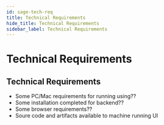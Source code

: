 ```yaml
---
id: sage-tech-req
title: Technical Requirements
hide_title: Technical Requirements
sidebar_label: Technical Requirements
---
```


# Technical Requirements

## Technical Requirements

- Some PC/Mac requirements for running using??
- Some installation completed for backend??
- Some browser requirements?? 
- Soure code and artifacts available to machine running UI 